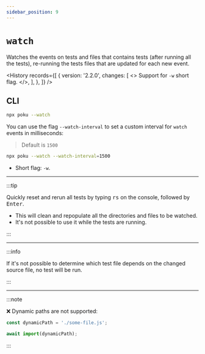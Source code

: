```yaml
---
sidebar_position: 9
---
```



# `watch`

Watches the events on tests and files that contains tests (after running all the tests), re-running the tests files that are updated for each new event.

<History
  records={[
    {
      version: '2.2.0',
      changes: [
        <>
          Support for <code>-w</code> short flag.
        </>,
      ],
    },
  ]}
/>

## CLI

```bash
npx poku --watch
```

You can use the flag `--watch-interval` to set a custom interval for `watch` events in milliseconds:

> Default is `1500`

```bash
npx poku --watch --watch-interval=1500
```

- Short flag: `-w`.

<hr />

:::tip

Quickly reset and rerun all tests by typing <kbd>rs</kbd> on the console, followed by <kbd>Enter</kbd>.

- This will clean and repopulate all the directories and files to be watched.
- It's not possible to use it while the tests are running.

:::

<hr />

:::info

If it's not possible to determine which test file depends on the changed source file, no test will be run.

:::

<hr />

:::note

❌ Dynamic paths are not supported:

```ts
const dynamicPath = './some-file.js';

await import(dynamicPath);
```

:::
